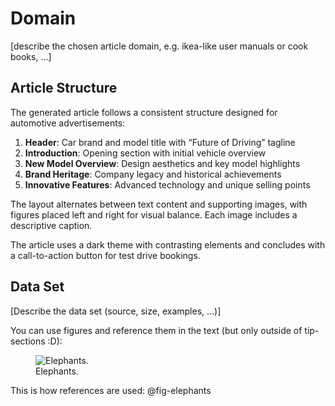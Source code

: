 # Domain
[describe the chosen article domain, e.g. ikea-like user manuals or cook books, ...]

## Article Structure

The generated article follows a consistent structure designed for automotive advertisements:

1. **Header**: Car brand and model title with "Future of Driving" tagline
2. **Introduction**: Opening section with initial vehicle overview
3. **New Model Overview**: Design aesthetics and key model highlights
4. **Brand Heritage**: Company legacy and historical achievements
5. **Innovative Features**: Advanced technology and unique selling points

The layout alternates between text content and supporting images, with figures placed left and right for visual balance. Each image includes a descriptive caption.

The article uses a dark theme with contrasting elements and concludes with a call-to-action button for test drive bookings.

## Data Set 
[Describe the data set (source, size, examples, ...)]

::: {.callout-tip}
You can use figures and reference them in the text (but only outside of tip-sections :D): 
:::
![Elephants.](images/elephants.png){#fig-elephants}

This is how references are used: @fig-elephants
